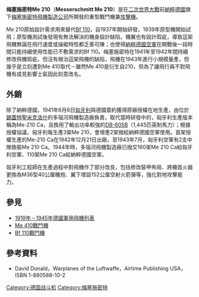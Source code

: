 {{多個問題|
{{no footnotes|time=2018-09-19T09:55:16+00:00}}
{{onesource|time=2018-09-19T09:54:41+00:00}}
{{expand language|de}}
}}
{{軍用飛機
|名稱=梅塞施密特Me 210
|圖片= [[File:Bundesarchiv_Bild_101I-421-2051-18,_Nordafrika,_Flugzeug_Messerschmitt_Me_210.jpg|300px]]
|照片說明=
|類型={{link-en|重型戰鬥機|Heavy fighter}}<br>[[攻擊機|攻擊機]]
|代號=
|乘員=2
|首飛=1939年9月2日
|服役=1941年
|退役=1945年
|設計=1937-1939
|生產=1941-1944
|產量=702
|造價=
|狀態=
|用戶=[[納粹德國空軍|納粹德國空軍]]<br>[[匈牙利空軍|匈牙利空軍]]
|衍生=[[Me_410戰鬥機|Me 410戰鬥機]]
|榮譽=
|數據=
|長度=12.12公尺(A-1)<br>12.56公尺(C-1)
|翼展=14.34公尺(A-1)<br>16.34公尺(C-1)
|旋翼直徑=
|高度=4.28公尺(A-1)<br>5.21公尺(C-1)
|翼面積=36.20 m² 
|翼剖面=
|旋翼面積=
|空重=
|載重=
|貨艙容積=
|正常起飛重量=7,070公斤
|最大起飛重量=10,690公斤(A-1)<br>9,706公斤(C-1)
|最大著陸重量=
|發動機=2具[[DB_601發動機|DB-601F]]液冷V型12汽缸發動機
|功率=2 x 1,350匹德制[[馬力|馬力]]（1,332匹英制馬力）
|推力=
|推力向量=
|燃油量=
|最大速度=時速538公里／高度5,400公尺(A-1)<br>時速564公里／高度5,400公尺(C-1)
|巡航速度=
|爬升率=12.5分鐘／6,000公尺
|實用升限=
|最大升限=8,900公尺(A-1)<br>10,000公尺(C-1)
|最大航程=1,620公里(A-1)<br>2,400公里(C-1)
|作戰半徑=
|巡航半徑=
|翼負荷=
|旋翼負荷=
|推重比=
|馬力重量比=
|最大過載= 
|滑跑距離=
|機槍=2挺[[MG_17機槍|MG 17機槍]]<br>2挺[[MG_131重機槍|MG 131重機槍]](設於機尾FDSL 131/1B遙控砲塔)
|機炮=2挺[[MG_151機炮|MG 151/20]]
|火箭=
|飛彈=
|炸彈=2枚500公斤或250公斤<br>或8枚50公斤
|其他=
}}
'''梅塞施密特Me 210'''（'''Messerschmitt Me 210'''）是在[[二次世界大戰|二次世界大戰]]前[[納粹德國|納粹德國]]旗下[[梅塞施密特|梅塞施密特飛機製造公司]]所開發的重型戰鬥機兼[[攻擊機|攻擊機]]。

Me 210原始設計需求用來替代[[Bf_110|Bf 110]]，自1937年開始研發，1939年原型機開始試飛；原型機測試後發現有無法解決的機身設計缺陷，機翼也有設計瑕疵，導致這架飛機無論在飛行速度或操縱特性都乏善可陳；也使得[[納粹德國空軍|納粹德國空軍]]在開戰後一段時間只能持續使用性能已不敷需求的Bf 110。梅塞施密特在1941年至1942年間持續修改飛機瑕疵，但沒有根治這架飛機的缺陷，飛機在1943年進行小規模量產，但幾乎是立刻遭到Me 410取代－雖然Me 410是衍生自210，但為了讓飛行員不對飛機有成見影響士氣因此刻意改名。

==外銷==
除了納粹德國，1941年6月6日[[匈牙利|匈牙利]]與德國簽約獲得原廠授權在地生產，由位於[[錫蓋特聖米克洛什|錫蓋特聖米克洛什]]的多瑙河飛機製造廠負責，取代當時研發中的{{link-en|瓦格RMI-1 X/H攻擊機|Varga RMI-1 X/H}}，匈牙利生產版本稱為Me-210 Ca，且換用了輸出功率較強的[[DB_605發動機|DB-605B]]（1,445匹英制馬力）；根據授權協議，匈牙利每生產3架Me 210，會增產2架撥給納粹德國空軍使用。首架授權生產的Me-210 Ca在1942年12月21日出廠，至1943年7月，匈牙利空軍有2支中隊換裝Me 210 Ca。1944年時，多瑙河飛機製造廠已撥交160架Me 210 Ca給匈牙利空軍、110架Me 210 Ca給納粹德國空軍。

匈牙利工程師在生產過程中對飛機作了部分改良，包括修改裝甲佈局、將機首火器更換為M36型40公厘機炮、翼下增設152公厘空射火箭彈等，強化對地攻擊能力。
== 參見 ==
* [[1919年－1945年德國軍用飛機列表|1919年－1945年德國軍用飛機列表]]
* [[Me_410戰鬥機|Me 410戰鬥機]]
* [[Bf_110戰鬥機|Bf 110戰鬥機]]

== 參考資料 ==
* David Donald，Warplanes of the Luftwaffe，Airtime Publishing USA，ISBN 1-880588-10-2

[[Category:德国战斗机|Category:德国战斗机]]
[[Category:梅塞施密特|Category:梅塞施密特]]